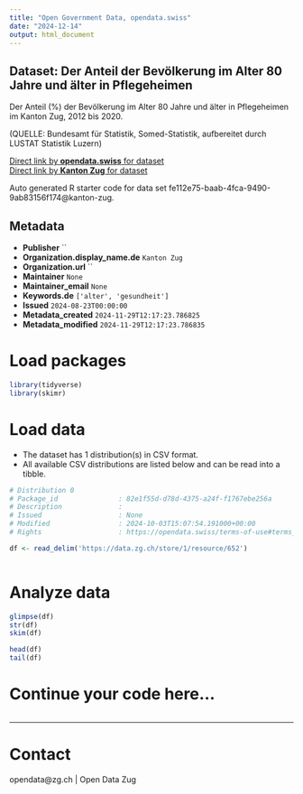 ```yaml
---
title: "Open Government Data, opendata.swiss"
date: "2024-12-14"
output: html_document
---
```


## Dataset: Der Anteil der Bevölkerung im Alter 80 Jahre und älter in Pflegeheimen

Der Anteil (%) der Bevölkerung im Alter 80 Jahre und älter in Pflegeheimen im Kanton Zug, 2012 bis 2020.

(QUELLE: Bundesamt für Statistik, Somed-Statistik, aufbereitet durch LUSTAT Statistik Luzern)

[Direct link by **opendata.swiss** for dataset](https://opendata.swiss/de/dataset/der-anteil-der-bevolkerung-im-alter-80-jahre-und-alter-in-pflegeheimen)<br>
[Direct link by **Kanton Zug** for dataset](https://www.zg.ch/behoerden/gesundheitsdirektion/statistikfachstelle/themen/gesundheit/stationaere-versorgung)

Auto generated R starter code for data set fe112e75-baab-4fca-9490-9ab83156f174@kanton-zug.

## Metadata

- **Publisher** ``
- **Organization.display_name.de** `Kanton Zug`
- **Organization.url** ``
- **Maintainer** `None`
- **Maintainer_email** `None`
- **Keywords.de** `['alter', 'gesundheit']`
- **Issued** `2024-08-23T00:00:00`
- **Metadata_created** `2024-11-29T12:17:23.786825`
- **Metadata_modified** `2024-11-29T12:17:23.786835`


# Load packages

```r

library(tidyverse)
library(skimr)

```

# Load data

-   The dataset has 1 distribution(s) in CSV format.
-   All available CSV distributions are listed below and can be read into a tibble.

```r

# Distribution 0
# Package_id               : 82e1f55d-d78d-4375-a24f-f1767ebe256a
# Description              : 
# Issued                   : None
# Modified                 : 2024-10-03T15:07:54.191000+00:00
# Rights                   : https://opendata.swiss/terms-of-use#terms_by

df <- read_delim('https://data.zg.ch/store/1/resource/652')



```

# Analyze data

```r

glimpse(df)
str(df)
skim(df)

head(df)
tail(df)

```

# Continue your code here...

```r

```

------------------------------------------------------------------------

# Contact

opendata@zg.ch | Open Data Zug
